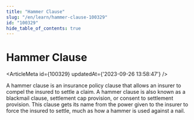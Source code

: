 ```yaml
---
title: "Hammer Clause"
slug: "/en/learn/hammer-clause-100329"
id: "100329"
hide_table_of_contents: true
---
```



# Hammer Clause

<ArticleMeta id={100329} updatedAt={'2023-09-26 13:58:47'} />
<div className='border-solid border-b border-t-0 my-4 border-[var(--ifm-color-gray-300)]' />

A hammer clause is an insurance policy clause that allows an insurer to compel the insured to settle a claim. A hammer clause is also known as a blackmail clause, settlement cap provision, or consent to settlement provision. This clause gets its name from the power given to the insurer to force the insured to settle, much as how a hammer is used against a nail.
